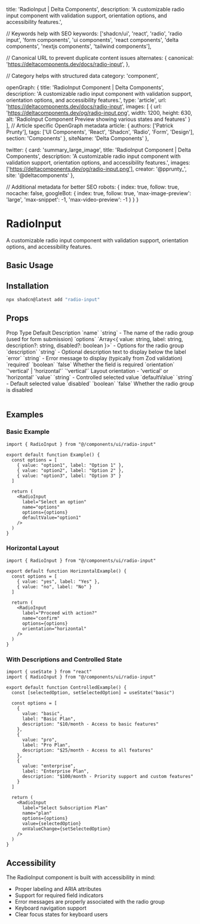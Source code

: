   title: 'RadioInput | Delta Components',
  description: 'A customizable radio input component with validation support, orientation options, and accessibility features.',

  // Keywords help with SEO
  keywords: ['shadcn/ui', 'react', 'radio', 'radio input', 'form components', 'ui components', 'react components', 'delta components', 'nextjs components', 'tailwind components'],

  // Canonical URL to prevent duplicate content issues
  alternates: {
    canonical: 'https://deltacomponents.dev/docs/radio-input',
  },

  // Category helps with structured data
  category: 'component',

  openGraph: {
    title: 'RadioInput Component | Delta Components',
    description: 'A customizable radio input component with validation support, orientation options, and accessibility features.',
    type: 'article',
    url: 'https://deltacomponents.dev/docs/radio-input',
    images: [
      {
        url: 'https://deltacomponents.dev/og/radio-input.png',
        width: 1200,
        height: 630,
        alt: 'RadioInput Component Preview showing various states and features'
      }
    ],
    // Article specific OpenGraph metadata
    article: {
      authors: ['Patrick Prunty'],
      tags: ['UI Components', 'React', 'Shadcn', 'Radio', 'Form', 'Design'],
      section: 'Components'
    },
    siteName: 'Delta Components'
  },

  twitter: {
    card: 'summary_large_image',
    title: 'RadioInput Component | Delta Components',
    description: 'A customizable radio input component with validation support, orientation options, and accessibility features.',
    images: ['https://deltacomponents.dev/og/radio-input.png'],
    creator: '@pprunty_',
    site: '@deltacomponents'
  },

  // Additional metadata for better SEO
  robots: {
    index: true,
    follow: true,
    nocache: false,
    googleBot: {
      index: true,
      follow: true,
      'max-image-preview': 'large',
      'max-snippet': -1,
      'max-video-preview': -1
    }
  }
}

# RadioInput

A customizable radio input component with validation support, orientation options, and accessibility features.

## Basic Usage

<ComponentTabs name="radio-input-basic" />

## Installation

```bash
npx shadcn@latest add "radio-input"
```

## Props

<Table>
  <TableHeader>
    <TableRow>
      <TableHead>Prop</TableHead>
      <TableHead>Type</TableHead>
      <TableHead>Default</TableHead>
      <TableHead>Description</TableHead>
    </TableRow>
  </TableHeader>
  <TableBody>
    <TableRow>
      <TableCell>`name`</TableCell>
      <TableCell>`string`</TableCell>
      <TableCell>-</TableCell>
      <TableCell>The name of the radio group (used for form submission)</TableCell>
    </TableRow>
    <TableRow>
      <TableCell>`options`</TableCell>
      <TableCell>`Array<{ value: string, label: string, description?: string, disabled?: boolean }>`</TableCell>
      <TableCell>-</TableCell>
      <TableCell>Options for the radio group</TableCell>
    </TableRow>
    <TableRow>
      <TableCell>`description`</TableCell>
      <TableCell>`string`</TableCell>
      <TableCell>-</TableCell>
      <TableCell>Optional description text to display below the label</TableCell>
    </TableRow>
    <TableRow>
      <TableCell>`error`</TableCell>
      <TableCell>`string`</TableCell>
      <TableCell>-</TableCell>
      <TableCell>Error message to display (typically from Zod validation)</TableCell>
    </TableRow>
    <TableRow>
      <TableCell>`required`</TableCell>
      <TableCell>`boolean`</TableCell>
      <TableCell>`false`</TableCell>
      <TableCell>Whether the field is required</TableCell>
    </TableRow>
    <TableRow>
      <TableCell>`orientation`</TableCell>
      <TableCell>`'vertical' | 'horizontal'`</TableCell>
      <TableCell>`'vertical'`</TableCell>
      <TableCell>Layout orientation - 'vertical' or 'horizontal'</TableCell>
    </TableRow>
    <TableRow>
      <TableCell>`value`</TableCell>
      <TableCell>`string`</TableCell>
      <TableCell>-</TableCell>
      <TableCell>Controlled selected value</TableCell>
    </TableRow>
    <TableRow>
      <TableCell>`defaultValue`</TableCell>
      <TableCell>`string`</TableCell>
      <TableCell>-</TableCell>
      <TableCell>Default selected value</TableCell>
    </TableRow>
    <TableRow>
      <TableCell>`disabled`</TableCell>
      <TableCell>`boolean`</TableCell>
      <TableCell>`false`</TableCell>
      <TableCell>Whether the radio group is disabled</TableCell>
    </TableRow>
  </TableBody>
</Table>

## Examples

### Basic Example

```tsx
import { RadioInput } from "@/components/ui/radio-input"

export default function Example() {
  const options = [
    { value: "option1", label: "Option 1" },
    { value: "option2", label: "Option 2" },
    { value: "option3", label: "Option 3" }
  ]

  return (
    <RadioInput
      label="Select an option"
      name="options"
      options={options}
      defaultValue="option1"
    />
  )
}
```

### Horizontal Layout

```tsx
import { RadioInput } from "@/components/ui/radio-input"

export default function HorizontalExample() {
  const options = [
    { value: "yes", label: "Yes" },
    { value: "no", label: "No" }
  ]

  return (
    <RadioInput
      label="Proceed with action?"
      name="confirm"
      options={options}
      orientation="horizontal"
    />
  )
}
```

### With Descriptions and Controlled State

```tsx
import { useState } from "react"
import { RadioInput } from "@/components/ui/radio-input"

export default function ControlledExample() {
  const [selectedOption, setSelectedOption] = useState("basic")
  
  const options = [
    { 
      value: "basic", 
      label: "Basic Plan", 
      description: "$10/month - Access to basic features" 
    },
    { 
      value: "pro", 
      label: "Pro Plan", 
      description: "$25/month - Access to all features" 
    },
    { 
      value: "enterprise", 
      label: "Enterprise Plan", 
      description: "$100/month - Priority support and custom features" 
    }
  ]
  
  return (
    <RadioInput
      label="Select Subscription Plan"
      name="plan"
      options={options}
      value={selectedOption}
      onValueChange={setSelectedOption}
    />
  )
}
```

## Accessibility

The RadioInput component is built with accessibility in mind:

- Proper labeling and ARIA attributes
- Support for required field indicators
- Error messages are properly associated with the radio group
- Keyboard navigation support
- Clear focus states for keyboard users

